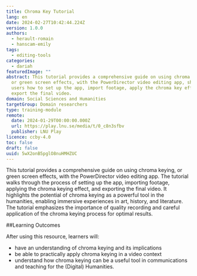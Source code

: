 ```yaml
---
title: Chroma Key Tutorial
lang: en
date: 2024-02-27T10:42:44.224Z
version: 1.0.0
authors:
  - herault-romain
  - hanscam-emily
tags:
  - editing-tools
categories:
  - dariah
featuredImage: ""
abstract: This tutorial provides a comprehensive guide on using chroma keying,
  or green screen effects, with the PowerDirector video editing app, showing
  users how to set up the app, import footage, apply the chroma key effect, and
  export the final video.
domain: Social Sciences and Humanities
targetGroup: Domain researchers
type: training-module
remote:
  date: 2024-01-29T00:00:00.000Z
  url: https://play.lnu.se/media/t/0_c8n3sfbv
  publisher: LNU Play
licence: ccby-4.0
toc: false
draft: false
uuid: 5wX2onB5pglO8nuHMHZUC
---
```

This tutorial provides a comprehensive guide on using chroma keying, or green screen effects, with the PowerDirector video editing app. The tutorial walks through the process of setting up the app, importing footage, applying the chroma keying effect, and exporting the final video. It highlights the potential of chroma keying as a powerful tool in the humanities, enabling immersive experiences in art, history, and literature. The tutorial emphasizes the importance of quality recording and careful application of the chroma keying process for optimal results.


##Learning Outcomes

A﻿fter using this resource, learners will:

- have an understanding of chroma keying and its implications
- be able to practically apply chroma keying in a video context
- understand how chroma keying can be a useful tool in communications and teaching for the (Digital) Humanities.


<ExternalResource title="Interested in learning more?" subtitle="Check out &quot;Chroma Key Tutorial&quot;" url="https://play.lnu.se/media/t/0_c8n3sfbv" />
